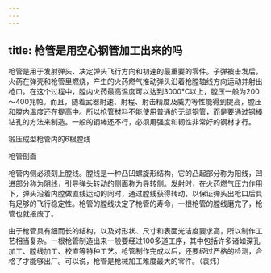 ```yaml
---
---
---
```

title: 枪管是用空心钢管加工出来的吗
---




枪管是用于发射弹头、决定弹头飞行方向和初速的最重要的零件。子弹被击发后，火药在弹壳和枪管里燃烧，产生的火药燃气推动弹头沿着枪膛轴线方向运动并射出枪口。在这个过程中，膛内火药最高温度可以达到3000℃以上，膛压一般为200～400兆帕。而且，随着武器射速、射程、射击精度及威力等性能得到提高，膛压和膛内温度还在提高中。所以枪管材料不能使用普通的无缝钢管，而是要通过钢棒钻孔的方法来制造。一般的钢棒还不行，必须用强度和韧性非常好的钢材才行。

锻压成型枪管内的6根膛线



枪管剖面





枪管内侧必须刻上膛线。膛线是一种凸凹螺旋形结构，它的凸起部分称为阳线，凹进部分称为阴线，引导弹头转动的侧面称为导转侧。发射时，在火药燃气压力作用下，弹头沿着内膛做直线运动的同时，通过膛线获得转动，以保证弹头出枪口后具有足够的飞行稳定性。枪管的膛线决定了枪管的寿命，一根枪管的膛线磨完了，枪管也就报废了。

由于枪管具有细而长的结构，以及对形状、尺寸和表面光洁度要求高，所以制作工艺相当复杂。一根枪管制造出来一般要经过100多道工序，其中包括许多诸如深孔加工、膛线加工、校直等特种工艺。枪管制作完成以后，还要经过严格的检测，合格了才能够出厂。可以说，枪管是枪械加工难度最大的零件。（袁炜）